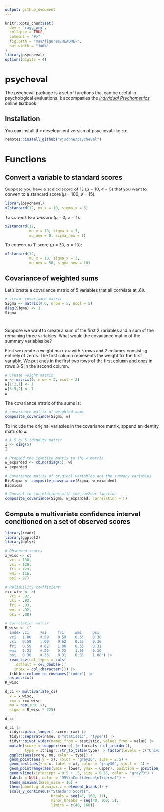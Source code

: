 ```yaml
---
output: github_document
---
```


<!-- README.md is generated from README.Rmd. Please edit that file -->

```r
knitr::opts_chunk$set(
  dev = "ragg_png",
  collapse = TRUE,
  comment = "#>",
  fig.path = "man/figures/README-",
  out.width = "100%"
)
library(psycheval)
options(digits = 4)
```

# psycheval

<!-- badges: start -->
<!-- badges: end -->

The psycheval package is a set of functions that can be useful in psychological evaluations. It accompanies the [*Individual Psychometrics*](https://individual-psychometrics.rbind.io/) online textbook.

## Installation

You can install the development version of psycheval like so:

``` r
remotes::install_github("wjschne/psycheval")
```

# Functions

## Convert a variable to standard scores

Suppose you have a scaled score of 12 (*&mu;* = 10, *&sigma;* = 3) that you want to convert to a standard score (*&mu;* = 100, *&sigma;* = 15).

```r
library(psycheval)
x2standard(12, mu_x = 10, sigma_x = 3)
```

To convert to a z-score (*&mu;* = 0, *&sigma;* = 1):

```r
x2standard(12,
           mu_x = 10, sigma_x = 3,
           mu_new = 0, sigma_new = 1)
```


To convert to T-score (*&mu;* = 50, *&sigma;* = 10):

```r
x2standard(12,
           mu_x = 10, sigma_x = 3,
           mu_new = 50, sigma_new = 10)
```

## Covariance of weighted sums

Let's create a covariance matrix of 5 variables that all correlate at .60.

```r
# Create covariance matrix
Sigma <- matrix(0.6, nrow = 5, ncol = 5)
diag(Sigma) <- 1
Sigma




```

Suppose we want to create a sum of the first 2 variables and a sum of the remaining three variables. What would the covariance matrix of the summary variables be?

First we create a weight matrix `w` with 5 rows and 2 columns consisting entirely of zeros. The first column represents the weight for the first variable. We put ones in the first two rows of the first column and ones in rows 3--5 in the second column. 

```r
# Create weight matrix
w <- matrix(0, nrow = 5, ncol = 2)
w[1:2,1] <- 1
w[3:5,2] <- 1
w
```

The covariance matrix of the sums is:

```r
# covariance matrix of weighted sums
composite_covariance(Sigma, w)
```

To include the original variables in the covariance matrix, append an identity matrix to `w`:

```r
# A 5 by 5 idendity matrix
I <- diag(5)
I

# Prepend the identity matrix to the w matrix
w_expanded <- cbind(diag(5), w)
w_expanded

# Covariance matrix of original variables and the summary variables
BigSigma <- composite_covariance(Sigma, w_expanded)
BigSigma

# Convert to correlations with the cov2cor function
composite_covariance(Sigma, w_expanded, correlation = T)
```


## Compute a multivariate confidence interval conditioned on a set of observed scores


```r
library(readr)
library(ggplot2)
library(dplyr)

# Observed scores
x_wisc <- c(
  vci = 130,
  vsi = 120,
  fri = 123,
  wmi = 116,
  psi = 97)

# Reliability coefficients
rxx_wisc <- c(
  vci = .92,
  vsi = .92,
  fri = .93,
  wmi = .92,
  psi = .88)

# Correlation matrix
R_wisc <- ("
  index	vci 	vsi 	fri 	wmi 	psi
  vci  	1.00	0.59	0.59	0.53	0.30
  vsi  	0.59	1.00	0.62	0.50	0.36
  fri  	0.59	0.62	1.00	0.53	0.31
  wmi  	0.53	0.50	0.53	1.00	0.36
  psi  	0.30	0.36	0.31	0.36	1.00") |> 
  read_tsv(col_types = cols(
    .default = col_double(),
    index = col_character())) |> 
  tibble::column_to_rownames("index") |>
  as.matrix()
R_wisc

d_ci <- multivariate_ci(
  x = x_wisc,
  rxx = rxx_wisc,
  mu = rep(100, 5),
  sigma = R_wisc * 225)

d_ci 

```

```r

d_ci |> 
  tidyr::pivot_longer(-score:-rxx) |> 
  tidyr::separate(name, c("statistic", "type")) |> 
  tidyr::pivot_wider(names_from = statistic, values_from = value) |> 
  mutate(score = toupper(score) |> forcats::fct_inorder(),
         type = stringr::str_to_title(type) |> factor(levels = c("Univariate", "Multivariate"))) |> 
  ggplot(aes(score, mu, color = type)) +
  geom_point(aes(y = x), color = "gray20", size = 2.5) +
  geom_text(aes(y = x, label = x), color = "gray30", vjust = -1) +
  geom_pointrange(aes(ymin = lower, ymax = upper), position = position_dodge(0.8)) +
  geom_vline(xintercept = 0:5 + .5, size = 0.25, color = "gray70") +
  labs(x = NULL, color = "95%\nConfidence\nInterval") +
  theme_minimal(base_size = 16) + 
  theme(panel.grid.major.x = element_blank()) + 
  scale_y_continuous("Standard Scores", 
                     breaks = seq(40, 160, 15), 
                     minor_breaks = seq(40, 160, 5), 
                     limits = c(40, 160))
```

